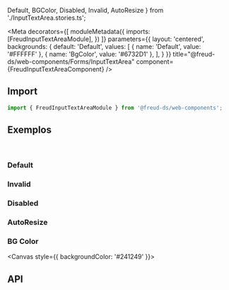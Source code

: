   Default,
  BGColor,
  Disabled,
  Invalid, AutoResize
} from './InputTextArea.stories.ts';

<Meta
  decorators={[
    moduleMetadata({
      imports: [FreudInputTextAreaModule],
    })
  ]}
  parameters={{
    layout: 'centered',
    backgrounds: {
      default: 'Default',
      values: [
        { name: 'Default', value: '#FFFFFF' },
        { name: 'BgColor', value: '#6732D1' },
      ],
    }
  }}
title="@freud-ds/web-components/Forms/InputTextArea" component={FreudInputTextAreaComponent} />

<FreudHeaderComponent
  title="Input Text Area"
  description="O componente Text Area permite criar facilmente entradas de texto de várias linhas."
/>

## <a id="importing"></a>Import

```ts
import { FreudInputTextAreaModule } from '@freud-ds/web-components';
```

## <a id="exemplos"></a>Exemplos
<br />

### Default
<Canvas>
  <Story story={Default}/>
</Canvas>

### Invalid
<Canvas>
  <Story story={Invalid}/>
</Canvas>

### Disabled
<Canvas>
  <Story story={Disabled}/>
</Canvas>

### AutoResize
<Canvas>
  <Story story={AutoResize}/>
</Canvas>

### BG Color
<Canvas style={{ backgroundColor: '#241249' }}>
  <Story story={BGColor}/>
</Canvas>

## <a id="api"></a>API

<ArgsTable of={FreudInputTextAreaComponent} />
